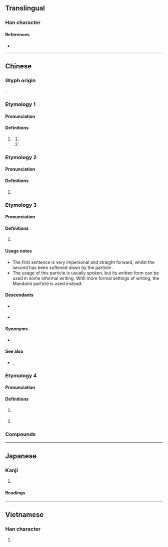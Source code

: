 {{character info}}
==Translingual==

===Han character===
{{Han char|rn=30|rad=口|as=08|sn=11|four=60018|canj=RQYT|ids=⿰口拉}}

====References====
* {{Han ref|kx=0196.261|dkj=03882|dj=0418.170|hdz=10636.050|uh=5566|ud=21862|bh=B0D5|bd=45269}}

----

==Chinese==

===Glyph origin===
{{Han compound|口|拉|ls=psc|c1=s|c2=p|t1=mouth|no_och2=1}}.

===Etymology 1===
{{zh-forms}}

====Pronunciation====
{{zh-pron
|m=la
|cat=part
}}

====Definitions====
{{zh-hanzi}}

# {{lb|zh|Mandarin|colloquial}} {{contraction of|zh|[[了]][[啊]]|tr=le a}}
## {{n-g|Used at the end of a sentence to indicate a change of state with a strong emotion.}}
## {{n-g|Used at the end of a sentence to inform the beginning of an action with a strong emotion.}}

===Etymology 2===
{{zh-forms}}

====Pronunciation====
{{zh-pron
|m=lā
|cat=
}}

====Definitions====
{{zh-hanzi}}

# {{rfdef|zh}}

===Etymology 3===
{{zh-forms}}

====Pronunciation====
{{zh-pron
|c=laa1
|cat=part
}}

====Definitions====
{{zh-hanzi}}

# {{label|zh|Cantonese}} {{non-gloss definition|Placed at the end of a sentence in imperatives making it sound more like a request than an order.}}
#: {{zh-x|離開！|Leave!|C}}
#: {{zh-x|離開 啦！|Leave '''(please)'''!|C}}

====Usage notes====
* The first sentence is very impersonal and straight forward, whilst the second has been softened down by the particle {{lang|zh|啦}}.
* The usage of this particle is usually spoken, but its written form can be used in some informal writing. With more formal settings of writing, the Mandarin particle {{zh-l|吧|baa6}} is used instead.

====Descendants====
* {{desc|bor=1|en|lah}} {{i|or via Malay {{l|ms|lah}}}}
* {{desctree|bor=1|ms|lah}}

====Synonyms====
* {{q|Mandarin}} {{zh-l|吧}}

====See also====
* {{zh-l|喇}}, {{zh-l|嘞}}

===Etymology 4===
{{zh-forms}}

====Pronunciation====
{{zh-pron
|mn=ml:--la/tw:--lah
|cat=
}}

====Definitions====
{{zh-hanzi}}

# {{label|zh|Min Nan}} {{non-gloss definition|Placed at the end of a sentence to denote completion of an action.}}
# {{label|zh|Min Nan}} {{non-gloss definition|Placed at the end of a sentence to denote dissatisfaction.}}

===Compounds===
{{zh-der|嘰哩呱啦|啪啦|嘩啦|哩哩啦啦|啦啦隊|嘩啦啦|嘎啦|劈里啪啦|㕷啦|唏哩花啦|吹啦|稀里嘩啦}}

{{zh-cat|Beginning}}

----

==Japanese==

===Kanji===
{{ja-kanji|grade=|rs=口08}}

# {{rfdef|ja|sort=口08}}

====Readings====
{{ja-readings
|goon=ろう<ろふ
|kanon=ろう<らふ
|kun=
}}

----

==Vietnamese==

===Han character===
{{vi-hantu|[[lạp]], [[láp]]|rs=口08}}

# {{rfdef|vi|sort=口08}}